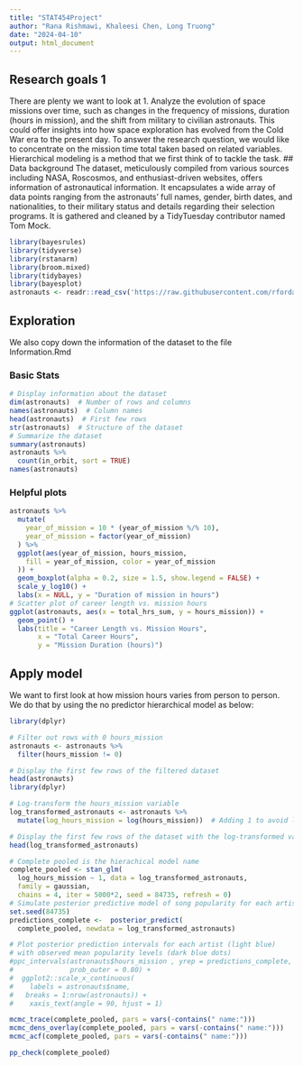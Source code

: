```yaml
---
title: "STAT454Project"
author: "Rana Rishmawi, Khaleesi Chen, Long Truong"
date: "2024-04-10"
output: html_document
---
```


## Research goals 1

There are plenty we want to look at 1. Analyze the evolution of space missions over time, such as changes in the frequency of missions, duration (hours in mission), and the shift from military to civilian astronauts. This could offer insights into how space exploration has evolved from the Cold War era to the present day. To answer the research question, we would like to concentrate on the mission time total taken based on related variables. Hierarchical modeling is a method that we first think of to tackle the task. \## Data background The dataset, meticulously compiled from various sources including NASA, Roscosmos, and enthusiast-driven websites, offers information of astronautical information. It encapsulates a wide array of data points ranging from the astronauts' full names, gender, birth dates, and nationalities, to their military status and details regarding their selection programs. It is gathered and cleaned by a TidyTuesday contributor named Tom Mock.

```r
library(bayesrules)
library(tidyverse)
library(rstanarm)
library(broom.mixed)
library(tidybayes)
library(bayesplot)
astronauts <- readr::read_csv('https://raw.githubusercontent.com/rfordatascience/tidytuesday/master/data/2020/2020-07-14/astronauts.csv')
```

## Exploration

We also copy down the information of the dataset to the file Information.Rmd

### Basic Stats

```r
# Display information about the dataset
dim(astronauts)  # Number of rows and columns
names(astronauts)  # Column names
head(astronauts)  # First few rows
str(astronauts)  # Structure of the dataset
# Summarize the dataset
summary(astronauts)
astronauts %>%
  count(in_orbit, sort = TRUE)
names(astronauts)
```

### Helpful plots

```r
astronauts %>%
  mutate(
    year_of_mission = 10 * (year_of_mission %/% 10),
    year_of_mission = factor(year_of_mission)
  ) %>%
  ggplot(aes(year_of_mission, hours_mission,
    fill = year_of_mission, color = year_of_mission
  )) +
  geom_boxplot(alpha = 0.2, size = 1.5, show.legend = FALSE) +
  scale_y_log10() +
  labs(x = NULL, y = "Duration of mission in hours")
# Scatter plot of career length vs. mission hours
ggplot(astronauts, aes(x = total_hrs_sum, y = hours_mission)) +
  geom_point() +
  labs(title = "Career Length vs. Mission Hours",
       x = "Total Career Hours",
       y = "Mission Duration (hours)")
```

## Apply model

We want to first look at how mission hours varies from person to person. We do that by using the no predictor hierarchical model as below:

```r
library(dplyr)

# Filter out rows with 0 hours_mission
astronauts <- astronauts %>%
  filter(hours_mission != 0)

# Display the first few rows of the filtered dataset
head(astronauts)
library(dplyr)

# Log-transform the hours_mission variable
log_transformed_astronauts <- astronauts %>%
  mutate(log_hours_mission = log(hours_mission))  # Adding 1 to avoid log(0)

# Display the first few rows of the dataset with the log-transformed variable
head(log_transformed_astronauts)
```

```r
# Complete pooled is the hierachical model name
complete_pooled <- stan_glm(
  log_hours_mission ~ 1, data = log_transformed_astronauts,
  family = gaussian,
  chains = 4, iter = 5000*2, seed = 84735, refresh = 0)
# Simulate posterior predictive model of song popularity for each artist
set.seed(84735)
predictions_complete <-  posterior_predict(
  complete_pooled, newdata = log_transformed_astronauts)

# Plot posterior prediction intervals for each artist (light blue)
# with observed mean popularity levels (dark blue dots)
#ppc_intervals(astronauts$hours_mission , yrep = predictions_complete,
#              prob_outer = 0.80) +
#  ggplot2::scale_x_continuous(
#    labels = astronauts$name,
#   breaks = 1:nrow(astronauts)) +
#    xaxis_text(angle = 90, hjust = 1)
```

```r
mcmc_trace(complete_pooled, pars = vars(-contains(" name:")))
mcmc_dens_overlay(complete_pooled, pars = vars(-contains(" name:")))
mcmc_acf(complete_pooled, pars = vars(-contains(" name:")))
```

```r
pp_check(complete_pooled)
```
